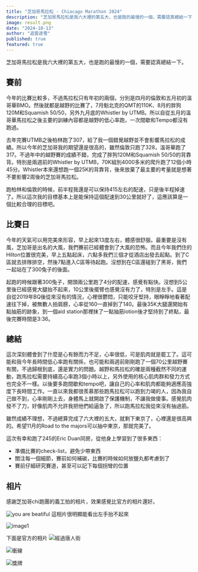 ```yaml
---
title: "芝加哥馬拉松 - Chiacago Marathon 2024"
description: "芝加哥馬拉松是我六大裡的第五大，也是跑的最慢的一個，需要認真總結一下。"
image: result.png
date: "2024-10-13"
author: "追雲逐雪"
published: true
featured: true
---
```


芝加哥馬拉松是我六大裡的第五大，也是跑的最慢的一個，需要認真總結一下。

## 賽前
今年的比賽比較多，不過馬拉松只有年初的兩個，分別是四月的倫敦和五月初的溫哥華BMO。然後就都是越野的比賽了，7月魁北克的QMT的110K、8月的胖狗120M和Squamish 50/50，另外九月底的Whistler by UTMB。所以自從五月的溫哥華馬拉松之後主要的訓練內容都是越野的低心率跑，一次間歇和Tempo都沒有跑過。

去年完賽UTMB之後柏林跑了307，給了我一個錯覺越野並不會影響馬拉松的成績。所以今年的芝加哥我的期望還是很高的，雖然倫敦只跑了328，溫哥華跑了317。不過年中的越野賽的成績不錯，完成了胖狗120M和Squamish 50/50的背靠背。特別是兩週前的Whistler by UTMB，70K組別4000多米的爬升跑了12個小時45分。Whistler本來還想跑一個25K的背靠背，後來放棄了最主要的考量就是想著不要影響2周後的芝加哥馬拉松。

跑柏林和倫敦的時候，前半程我還是可以保持415左右的配速，只是後半程掉速了。所以這次我的目標基本上是能保持這個配速到30公里就好了，這應該算是一個比較合理的目標吧。

## 比賽日
今年的天氣可以用完美來形容，早上起來13度左右，體感很舒服。最重要是沒有風，芝加哥是出名的大風，我們賽前已經體會到了大風的恐怖。而且今年我們住的Hilton位置很完美，早上五點起床，六點多我們三個才從酒店出發去起點。到了C區就去排隊排空，然後7點進入C區等待起跑。沒想到在C區還碰到了黑哥，我們一起站在了300兔子的後面。

起跑的時候跟著300兔子，開頭兩公里跑了4分的配速，感覺有點快。沒想到5公里後已經感覺大腿抬不起來，10公里後擺臂也感覺沒有力了，特別是左手。這是自從2019年BQ後從來沒有的情況，心裡很鬱悶，只能咬牙堅持，眼睜睜地看著配速往下掉，被無數人拍肩膀，心率從160一直掉到了140。最後35K大腿還開始有點抽筋的跡象，到一個aid station那裡抹了一點抽筋lotion後才堅持到了終點，最後完賽時間是3:36。

## 總結
這次深刻體會到了什麼是心有餘而力不足，心率很低，可是肌肉就是罷工了。這可能和我今年長時間低心率跑有關係，也可能和兩週前剛剛跑了一個70公里越野賽有關，不過歸根到底，還是實力的問題。越野和馬拉松的確是兩種截然不同的運動，跑馬拉松需要持續高心率跑3個小時以上，另外使用的核心肌肉群和發力方式也完全不一樣。以後要多跑間歇和tempo吧，讓自己的心率和肌肉都能夠適應高強度下長時間工作。一直以來我都很羨慕那些跑馬拉松可以跑到力竭的人，因為我自己做不到，心率剛剛上去，身體馬上就開啟了保護機制，不讓我做傻事。感覺肌肉發不了力，好像肌肉不允許我把他們給逼急了，所以跑馬拉松我從來沒有抽過筋。

雖然成績不理想，不過總算完成了六大裡的五大，就剩下東京了，心裡還是很高興的。希望11月的Road to the majors可以抽中東京，那就完美了。

這次有幸和跑了245的Eric Duan同房，從他身上學習到了很多東西：
- 準備比賽的check-list，避免少帶東西
- 關注每一個細節，賽前如何補碳，比賽的時候如何放鹽丸都考慮到了
- 賽前仔細研究賽道，甚至可以記下每個拐彎的位置

## 相片
感謝芝加哥chi跑團的義工拍的相片，效果感覺比官方的相片還好。

![you are beatiful](you_are_beatiful.jpg)
這相片很明顯能看出左手抬不起來

![image1](image1.jpg)

下面是官方的相片
![經過唐人街](856259_1089_0036.jpg)

![衝線](856290_1162_0011.jpg)

![獎牌](856277_1016_0045.jpg)